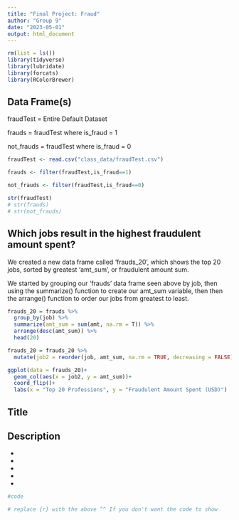 ```yaml
---
title: "Final Project: Fraud"
author: "Group 9"
date: "2023-05-01"
output: html_document
---
```


```r
rm(list = ls())
library(tidyverse)
library(lubridate)
library(forcats)
library(RColorBrewer)
```

## Data Frame(s)

fraudTest = Entire Default Dataset

frauds = fraudTest where is_fraud = 1

not_frauds = fraudTest where is_fraud = 0

```r
fraudTest <- read.csv("class_data/fraudTest.csv")

frauds <- filter(fraudTest,is_fraud==1)

not_frauds <- filter(fraudTest,is_fraud==0)

str(fraudTest)
# str(frauds)
# str(not_frauds)
```

## Which jobs result in the highest fraudulent amount spent?

We created a new data frame called 'frauds_20', which shows the top 20 jobs, sorted by greatest 'amt_sum', or fraudulent amount sum. 

We started by grouping our 'frauds' data frame seen above by job, then using the summarize() function to create our amt_sum variable, then then the arrange() function to order our jobs from greatest to least. 


```r
frauds_20 = frauds %>% 
  group_by(job) %>% 
  summarize(amt_sum = sum(amt, na.rm = T)) %>%
  arrange(desc(amt_sum)) %>% 
  head(20)

frauds_20 = frauds_20 %>% 
  mutate(job2 = reorder(job, amt_sum, na.rm = TRUE, decreasing = FALSE))

ggplot(data = frauds_20)+
  geom_col(aes(x = job2, y = amt_sum))+
  coord_flip()+
  labs(x = "Top 20 Professions", y = "Fraudulent Amount Spent (USD)")
```

## Title

Description
-
-
-
-
-
-

```r
#code
```


```r
# replace {r} with the above ^^ If you don't want the code to show
```

